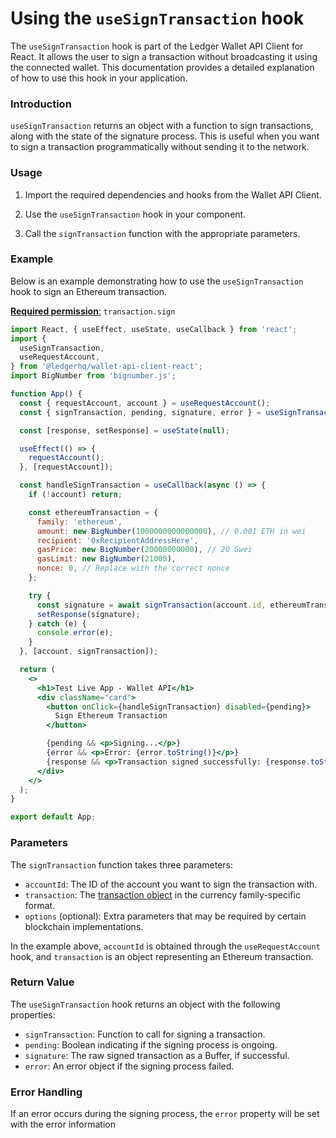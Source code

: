 # Using the `useSignTransaction` hook

The `useSignTransaction` hook is part of the Ledger Wallet API Client for React. It allows the user to sign a transaction without broadcasting it using the connected wallet. This documentation provides a detailed explanation of how to use this hook in your application.

### Introduction

`useSignTransaction` returns an object with a function to sign transactions, along with the state of the signature process. This is useful when you want to sign a transaction programmatically without sending it to the network.

### Usage

1. Import the required dependencies and hooks from the Wallet API Client.

2. Use the `useSignTransaction` hook in your component.

3. Call the `signTransaction` function with the appropriate parameters.

### Example

Below is an example demonstrating how to use the `useSignTransaction` hook to sign an Ethereum transaction.

[**Required permission**:](https://developers.ledger.com/APIs/wallet-api/appendix/manifest#permissions)
  `transaction.sign`

```jsx
import React, { useEffect, useState, useCallback } from 'react';
import {
  useSignTransaction,
  useRequestAccount,
} from '@ledgerhq/wallet-api-client-react';
import BigNumber from 'bignumber.js';

function App() {
  const { requestAccount, account } = useRequestAccount();
  const { signTransaction, pending, signature, error } = useSignTransaction();

  const [response, setResponse] = useState(null);

  useEffect(() => {
    requestAccount();
  }, [requestAccount]);

  const handleSignTransaction = useCallback(async () => {
    if (!account) return;

    const ethereumTransaction = {
      family: 'ethereum',
      amount: new BigNumber(1000000000000000), // 0.001 ETH in wei
      recipient: '0xRecipientAddressHere',
      gasPrice: new BigNumber(20000000000), // 20 Gwei
      gasLimit: new BigNumber(21000),
      nonce: 0, // Replace with the correct nonce
    };

    try {
      const signature = await signTransaction(account.id, ethereumTransaction);
      setResponse(signature);
    } catch (e) {
      console.error(e);
    }
  }, [account, signTransaction]);

  return (
    <>
      <h1>Test Live App - Wallet API</h1>
      <div className="card">
        <button onClick={handleSignTransaction} disabled={pending}>
          Sign Ethereum Transaction
        </button>

        {pending && <p>Signing...</p>}
        {error && <p>Error: {error.toString()}</p>}
        {response && <p>Transaction signed successfully: {response.toString('hex')}</p>}
      </div>
    </>
  );
}

export default App;
```

### Parameters

The `signTransaction` function takes three parameters:

- `accountId`: The ID of the account you want to sign the transaction with.
- `transaction`: The [transaction object](../../appendix/transaction) in the currency family-specific format.
- `options` (optional): Extra parameters that may be required by certain blockchain implementations.

In the example above, `accountId` is obtained through the `useRequestAccount` hook, and `transaction` is an object representing an Ethereum transaction.

### Return Value

The `useSignTransaction` hook returns an object with the following properties:

- `signTransaction`: Function to call for signing a transaction.
- `pending`: Boolean indicating if the signing process is ongoing.
- `signature`: The raw signed transaction as a Buffer, if successful.
- `error`: An error object if the signing process failed.

### Error Handling

If an error occurs during the signing process, the `error` property will be set with the error information